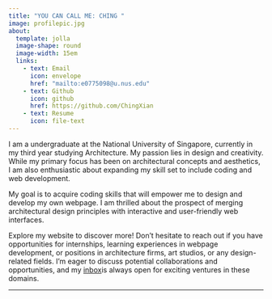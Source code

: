 ```yaml
---
title: "YOU CAN CALL ME: CHING "
image: profilepic.jpg
about: 
  template: jolla
  image-shape: round
  image-width: 15em
  links: 
    - text: Email
      icon: envelope
      href: "mailto:e0775098@u.nus.edu"
    - text: Github
      icon: github
      href: https://github.com/ChingXian
    - text: Resume
      icon: file-text
---
```


::: {#about-block}
:::

I am a undergraduate at the National University of Singapore, currently in my third year studying Architecture. My passion lies in design and creativity. While my primary focus has been on architectural concepts and aesthetics, I am also enthusiastic about expanding my skill set to include coding and web development.

My goal is to acquire coding skills that will empower me to design and develop my own webpage. I am thrilled about the prospect of merging architectural design principles with interactive and user-friendly web interfaces.

Explore my website to discover more! Don't hesitate to reach out if you have opportunities for internships, learning experiences in webpage development, or positions in architecture firms, art studios, or any design-related fields. I'm eager to discuss potential collaborations and opportunities, and my [inbox](mailto:e0775098@u.nus.edu)is always open for exciting ventures in these domains.

------------------------------------------------------------------------
